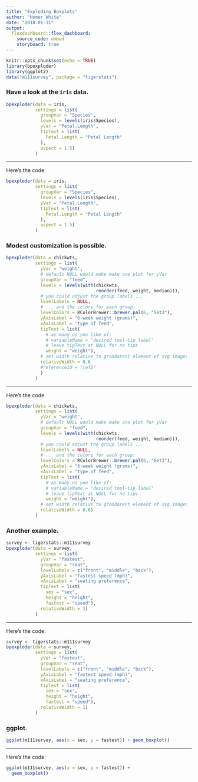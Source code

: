 ```yaml
---
title: "Exploding Boxplots"
author: "Homer White"
date: "2018-01-31"
output:
  flexdashboard::flex_dashboard:
    source_code: embed
    storyboard: true
---
```


```r
knitr::opts_chunk$set(echo = TRUE)
library(bpexploder)
library(ggplot2)
data("m111survey", package = "tigerstats")
```

### Have a look at the `iris` data.{data-commentary-width=450}

```r
bpexploder(data = iris,
           settings = list(
             groupVar = "Species",
             levels = levels(iris$Species),
             yVar = "Petal.Length",
             tipText = list(
               Petal.Length = "Petal Length"
             ),
             aspect = 1.5)
           )
```

***

Here's the code:

```r
bpexploder(data = iris,
           settings = list(
             groupVar = "Species",
             levels = levels(iris$Species),
             yVar = "Petal.Length",
             tipText = list(
               Petal.Length = "Petal Length"
             ),
             aspect = 1.5)
           )
```


### Modest customization is possible. {data-commentary-width=550}

<p id="ref2" style="width: 60%"></p>


```r
bpexploder(data = chickwts,
           settings = list(
             yVar = "weight",
             # default NULL would make make one plot for yVar
             groupVar = "feed",
             levels = levels(with(chickwts,
                                  reorder(feed, weight, median))),
             # you could adjust the group labels ...
             levelLabels = NULL,
             # ... and the colors for each group:
             levelColors = RColorBrewer::brewer.pal(6, "Set3"),
             yAxisLabel = "6-week weight (grams)",
             xAxisLabel = "type of feed",
             tipText = list(
               # as many os you like of:
               # variableName = "desired tool-tip label"
               # leave tipText at NULL for no tips
               weight = "weight"),
             # set width relative to grandarent element of svg image:
             relativeWidth = 0.6
             #referenceId = "ref2"
             )
           )
```

***

Here's the code.

```r
bpexploder(data = chickwts,
           settings = list(
             yVar = "weight",
             # default NULL would make make one plot for yVar
             groupVar = "feed",
             levels = levels(with(chickwts,
                                  reorder(feed, weight, median))),
             # you could adjust the group labels ...
             levelLabels = NULL,
             # ... and the colors for each group:
             levelColors = RColorBrewer::brewer.pal(6, "Set3"),
             yAxisLabel = "6-week weight (grams)",
             xAxisLabel = "type of feed",
             tipText = list(
               # as many os you like of:
               # variableName = "desired tool-tip label"
               # leave tipText at NULL for no tips
               weight = "weight"),
             # set width relative to grandarent element of svg image:
             relativeWidth = 0.6)
           )
```

### Another example. {data-commentary-width=500}


```r
survey <- tigerstats::m111survey
bpexploder(data = survey,
           settings = list(
             yVar = "fastest",
             groupVar = "seat",
             levelLabels = c("front", "middle", "back"),
             yAxisLabel = "fastest speed (mph)",
             xAxisLabel = "seating preference",
             tipText = list(
               sex = "sex",
               height = "height",
               fastest = "speed"),
             relativeWidth = 1)
           )
```


***

Here's the code:

```r
survey <- tigerstats::m111survey
bpexploder(data = survey,
           settings = list(
             yVar = "fastest",
             groupVar = "seat",
             levelLabels = c("front", "middle", "back"),
             yAxisLabel = "fastest speed (mph)",
             xAxisLabel = "seating preference",
             tipText = list(
               sex = "sex",
               height = "height",
               fastest = "speed"),
             relativeWidth = 1)
           )
```

### ggplot. {data-commentary-width=500}


```r
ggplot(m111survey, aes(x = sex, y = fastest)) + geom_boxplot()
```


***

Here's the code:

```r
ggplot(m111survey, aes(x = sex, y = fastest)) + 
  geom_boxplot()
```

